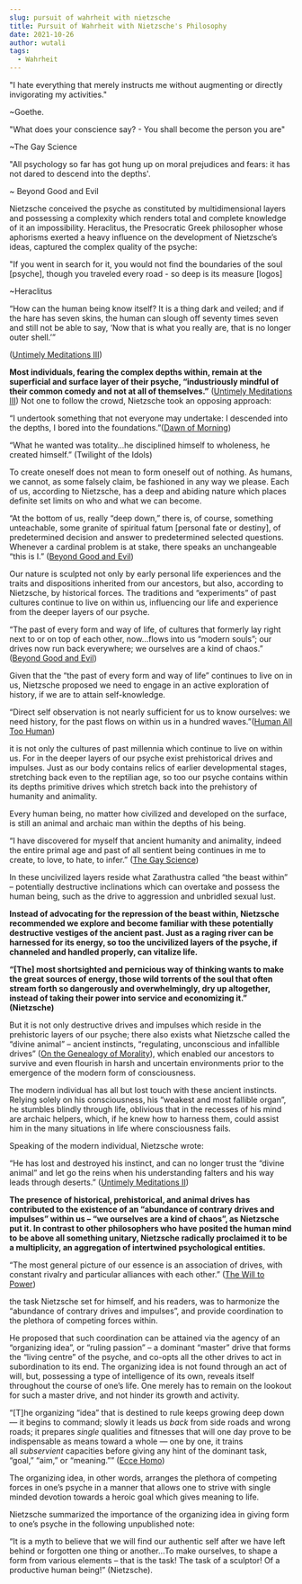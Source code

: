 ```yaml
---
slug: pursuit of wahrheit with nietzsche
title: Pursuit of Wahrheit with Nietzsche's Philosophy
date: 2021-10-26
author: wutali
tags:
  - Wahrheit
---
```

"I hate everything that merely instructs me without augmenting or directly invigorating my activities."

~Goethe.

"What does your conscience say? - You shall become the person you are"

~The Gay Science

"All psychology so far has got hung up on moral prejudices and fears: it has not dared to descend into the depths'. 

~ Beyond Good and Evil

<!--StartFragment-->

Nietzsche conceived the psyche as constituted by multidimensional layers and possessing a complexity which renders total and complete knowledge of it an impossibility. Heraclitus, the Presocratic Greek philosopher whose aphorisms exerted a heavy influence on the development of Nietzsche’s ideas, captured the complex quality of the psyche:

<!--EndFragment-->

"If you went in search for it, you would not find the boundaries of the soul \[psyche], though you traveled every road - so deep is its measure \[logos]

~Heraclitus

<!--StartFragment-->

“How can the human being know itself? It is a thing dark and veiled; and if the hare has seven skins, the human can slough off seventy times seven and still not be able to say, ‘Now that is what you really are, that is no longer outer shell.’”

<!--EndFragment-->

<!--StartFragment-->

([Untimely Meditations III](http://amzn.to/2l4XN5N))

<!--EndFragment-->

<!--StartFragment-->

**Most individuals, fearing the complex depths within, remain at the superficial and surface layer of their psyche, “industriously mindful of their common comedy and not at all of themselves.”** ([Untimely Meditations III](http://amzn.to/2l4XN5N)) Not one to follow the crowd, Nietzsche took an opposing approach:

<!--EndFragment-->

<!--StartFragment-->

“I undertook something that not everyone may undertake: I descended into the depths, I bored into the foundations.”([Dawn of Morning](http://amzn.to/2ka3mQK))

<!--EndFragment-->

<!--StartFragment-->

“What he wanted was totality…he disciplined himself to wholeness, he created himself.” (Twilight of the Idols)

<!--EndFragment-->

<!--StartFragment-->

To create oneself does not mean to form oneself out of nothing. As humans, we cannot, as some falsely claim, be fashioned in any way we please. Each of us, according to Nietzsche, has a deep and abiding nature which places definite set limits on who and what we can become.

<!--EndFragment-->

<!--StartFragment-->

“At the bottom of us, really “deep down,” there is, of course, something unteachable, some granite of spiritual fatum \[personal fate or destiny], of predetermined decision and answer to predetermined selected questions. Whenever a cardinal problem is at stake, there speaks an unchangeable “this is I.” ([Beyond Good and Evil](http://amzn.to/2kLg4Zd))

<!--EndFragment--><!--StartFragment-->

Our nature is sculpted not only by early personal life experiences and the traits and dispositions inherited from our ancestors, but also, according to Nietzsche, by historical forces. The traditions and “experiments” of past cultures continue to live on within us, influencing our life and experience from the deeper layers of our psyche.

<!--EndFragment-->

<!--StartFragment-->

“The past of every form and way of life, of cultures that formerly lay right next to or on top of each other, now…flows into us “modern souls”; our drives now run back everywhere; we ourselves are a kind of chaos.” ([Beyond Good and Evil](http://amzn.to/2kLg4Zd))

<!--EndFragment-->

<!--StartFragment-->

Given that the “the past of every form and way of life” continues to live on in us, Nietzsche proposed we need to engage in an active exploration of history, if we are to attain self-knowledge.

<!--EndFragment-->

<!--StartFragment-->

“Direct self observation is not nearly sufficient for us to know ourselves: we need history, for the past flows on within us in a hundred waves.”([Human All Too Human](http://amzn.to/2jwdktL))

<!--EndFragment-->

<!--StartFragment-->

it is not only the cultures of past millennia which continue to live on within us. For in the deeper layers of our psyche exist prehistorical drives and impulses. Just as our body contains relics of earlier developmental stages, stretching back even to the reptilian age, so too our psyche contains within its depths primitive drives which stretch back into the prehistory of humanity and animality.



<!--EndFragment-->

<!--StartFragment-->

Every human being, no matter how civilized and developed on the surface, is still an animal and archaic man within the depths of his being.

<!--EndFragment-->

<!--StartFragment-->

“I have discovered for myself that ancient humanity and animality, indeed the entire primal age and past of all sentient being continues in me to create, to love, to hate, to infer.” ([The Gay Science](http://amzn.to/2lDpgyq))

<!--EndFragment-->

<!--StartFragment-->

In these uncivilized layers reside what Zarathustra called “the beast within” – potentially destructive inclinations which can overtake and possess the human being, such as the drive to aggression and unbridled sexual lust.

<!--EndFragment-->

<!--StartFragment-->

**Instead of advocating for the repression of the beast within, Nietzsche recommended we explore and become familiar with these potentially destructive vestiges of the ancient past. Just as a raging river can be harnessed for its energy, so too the uncivilized layers of the psyche, if channeled and handled properly, can vitalize life.**

<!--EndFragment-->

<!--StartFragment-->

**“\[The] most shortsighted and pernicious way of thinking wants to make the great sources of energy, those wild torrents of the soul that often stream forth so dangerously and overwhelmingly, dry up altogether, instead of taking their power into service and economizing it.” (Nietzsche)**

<!--EndFragment-->

<!--StartFragment-->

But it is not only destructive drives and impulses which reside in the prehistoric layers of our psyche; there also exists what Nietzsche called the “divine animal” – ancient instincts, “regulating, unconscious and infallible drives” ([On the Genealogy of Morality](http://amzn.to/2k9QB8F)), which enabled our ancestors to survive and even flourish in harsh and uncertain environments prior to the emergence of the modern form of consciousness.

<!--EndFragment-->

<!--StartFragment-->

The modern individual has all but lost touch with these ancient instincts. Relying solely on his consciousness, his “weakest and most fallible organ”, he stumbles blindly through life, oblivious that in the recesses of his mind are archaic helpers, which, if he knew how to harness them, could assist him in the many situations in life where consciousness fails.

Speaking of the modern individual, Nietzsche wrote:

<!--EndFragment-->

<!--StartFragment-->

“He has lost and destroyed his instinct, and can no longer trust the “divine animal” and let go the reins when his understanding falters and his way leads through deserts.” ([Untimely Meditations II](http://amzn.to/2l4XN5N))

<!--EndFragment-->

<!--StartFragment-->

**The presence of historical, prehistorical, and animal drives has contributed to the existence of an “abundance of contrary drives and impulses” within us – “we ourselves are a kind of chaos”, as Nietzsche put it. In contrast to other philosophers who have posited the human mind to be above all something unitary, Nietzsche radically proclaimed it to be a multiplicity, an aggregation of intertwined psychological entities.**

<!--EndFragment-->

<!--StartFragment-->

“The most general picture of our essence is an association of drives, with constant rivalry and particular alliances with each other.” ([The Will to Power](http://amzn.to/2kMWSGq))

<!--EndFragment-->

<!--StartFragment-->

the task Nietzsche set for himself, and his readers, was to harmonize the “abundance of contrary drives and impulses”, and provide coordination to the plethora of competing forces within.

<!--EndFragment-->

<!--StartFragment-->

He proposed that such coordination can be attained via the agency of an “organizing idea”, or “ruling passion” – a dominant “master” drive that forms the “living centre” of the psyche, and co-opts all the other drives to act in subordination to its end. The organizing idea is not found through an act of will, but, possessing a type of intelligence of its own, reveals itself throughout the course of one’s life. One merely has to remain on the lookout for such a master drive, and not hinder its growth and activity.

<!--EndFragment-->

<!--StartFragment-->

“\[T]he organizing “idea” that is destined to rule keeps growing deep down — it begins to command; slowly it leads us *back* from side roads and wrong roads; it prepares *single* qualities and fitnesses that will one day prove to be indispensable as means toward a whole — one by one, it trains all *subservient* capacities before giving any hint of the dominant task, “goal,” “aim,” or “meaning.”” ([Ecce Homo](http://amzn.to/2kLky2e))

<!--EndFragment-->

<!--StartFragment-->

The organizing idea, in other words, arranges the plethora of competing forces in one’s psyche in a manner that allows one to strive with single minded devotion towards a heroic goal which gives meaning to life.

Nietzsche summarized the importance of the organizing idea in giving form to one’s psyche in the following unpublished note:

<!--EndFragment-->

<!--StartFragment-->

“It is a myth to believe that we will find our authentic self after we have left behind or forgotten one thing or another…To make ourselves, to shape a form from various elements – that is the task! The task of a sculptor! Of a productive human being!” (Nietzsche).

<!--EndFragment-->
